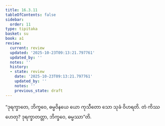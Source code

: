 ```yaml
---
title: 16.3.11
tableOfContents: false
sidebar:
  order: 11
type: tipitaka
basket: su
book: a1
review:
  current: review
  updated: '2025-10-23T09:13:21.797761'
  updated_by: ''
  notes: ''
  history:
  - state: review
    date: '2025-10-23T09:13:21.797761'
    updated_by: ''
    notes: ''
    previous_state: draft
---
```



<ReviewStatus review={frontmatter.review} showDetails={true} />

<HypothesisAnnotation frontmatter={frontmatter} />

<DynamicBreadcrumb />

<Division number="318" book="a1" e="ch" v="15" p="36">

<Paragraph number="407" book="a1">
“ဒုရက္ခာတေ, ဘိက္ခဝေ, ဓမ္မဝိနယေ ယော ကုသီတော သော သုခံ ဝိဟရတိ. တံ ကိဿ ဟေတု? ဒုရက္ခာတတ္တာ, ဘိက္ခဝေ, ဓမ္မဿာ”တိ.
</Paragraph>
</Division>
